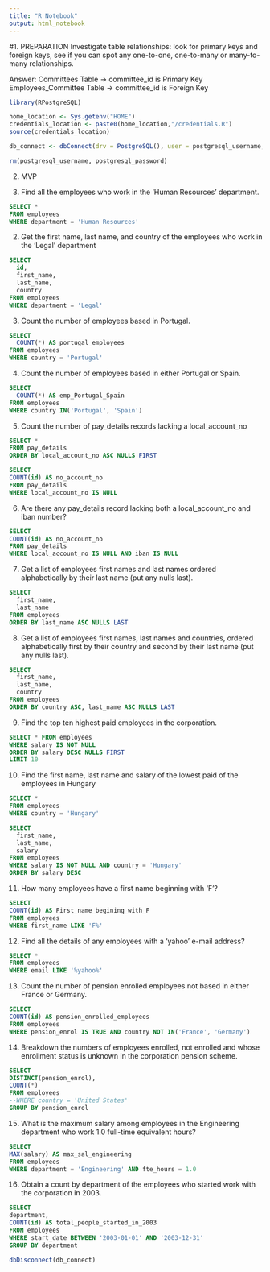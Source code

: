 ```yaml
---
title: "R Notebook"
output: html_notebook
---
```

#1. PREPARATION
Investigate table relationships: look for primary keys and foreign keys, see if you can spot any one-to-one, one-to-many or many-to-many relationships.

Answer:
Committees Table -> committee_id is Primary Key
Employees_Committee Table -> committee_id is Foreign Key


```r
library(RPostgreSQL)

home_location <- Sys.getenv("HOME")
credentials_location <- paste0(home_location,"/credentials.R")
source(credentials_location)

db_connect <- dbConnect(drv = PostgreSQL(), user = postgresql_username, password = postgresql_password, dbname = "omni_employees", host = "localhost")

rm(postgresql_username, postgresql_password)
```

2. MVP

1. Find all the employees who work in the ‘Human Resources’ department.

```sql
SELECT *
FROM employees
WHERE department = 'Human Resources'
```

2. Get the first name, last name, and country of the employees who work in the ‘Legal’ department

```sql
SELECT 
  id,
  first_name,
  last_name,
  country
FROM employees
WHERE department = 'Legal'
```


3. Count the number of employees based in Portugal.

```sql
SELECT 
  COUNT(*) AS portugal_employees
FROM employees
WHERE country = 'Portugal'
```


4. Count the number of employees based in either Portugal or Spain.

```sql
SELECT 
  COUNT(*) AS emp_Portugal_Spain
FROM employees
WHERE country IN('Portugal', 'Spain')
```


5. Count the number of pay_details records lacking a local_account_no

```sql
SELECT *
FROM pay_details
ORDER BY local_account_no ASC NULLS FIRST

```

```sql
SELECT 
COUNT(id) AS no_account_no
FROM pay_details
WHERE local_account_no IS NULL
```


6. Are there any pay_details record lacking both a local_account_no and iban number?

```sql
SELECT 
COUNT(id) AS no_account_no
FROM pay_details
WHERE local_account_no IS NULL AND iban IS NULL
```

7. Get a list of employees first names and last names ordered alphabetically by their last name (put any nulls last).

```sql
SELECT 
  first_name,
  last_name
FROM employees
ORDER BY last_name ASC NULLS LAST
```

8. Get a list of employees first names, last names and countries, ordered alphabetically first by their country and second by their last name (put any nulls last).

```sql
SELECT 
  first_name,
  last_name,
  country
FROM employees
ORDER BY country ASC, last_name ASC NULLS LAST
```


9. Find the top ten highest paid employees in the corporation.

```sql
SELECT * FROM employees
WHERE salary IS NOT NULL
ORDER BY salary DESC NULLS FIRST 
LIMIT 10
```

10. Find the first name, last name and salary of the lowest paid of the employees in Hungary

```sql
SELECT *
FROM employees
WHERE country = 'Hungary'

```


```sql
SELECT 
  first_name,
  last_name,
  salary
FROM employees
WHERE salary IS NOT NULL AND country = 'Hungary'
ORDER BY salary DESC

```


11. How many employees have a first name beginning with ‘F’?

```sql
SELECT 
COUNT(id) AS First_name_begining_with_F
FROM employees
WHERE first_name LIKE 'F%'
```

12. Find all the details of any employees with a ‘yahoo’ e-mail address?

```sql
SELECT *
FROM employees
WHERE email LIKE '%yahoo%'
```


13. Count the number of pension enrolled employees not based in either France or Germany.

```sql
SELECT 
COUNT(id) AS pension_enrolled_employees
FROM employees
WHERE pension_enrol IS TRUE AND country NOT IN('France', 'Germany')

```


14. Breakdown the numbers of employees enrolled, not enrolled and whose enrollment status is unknown in the corporation pension scheme.

```sql
SELECT 
DISTINCT(pension_enrol),
COUNT(*)
FROM employees
--WHERE country = 'United States'
GROUP BY pension_enrol
```

15. What is the maximum salary among employees in the Engineering department who work 1.0 full-time equivalent hours?

```sql
SELECT
MAX(salary) AS max_sal_engineering
FROM employees
WHERE department = 'Engineering' AND fte_hours = 1.0

```

16. Obtain a count by department of the employees who started work with the corporation in 2003.

```sql
SELECT
department,
COUNT(id) AS total_people_started_in_2003
FROM employees
WHERE start_date BETWEEN '2003-01-01' AND '2003-12-31'
GROUP BY department
```




```r
dbDisconnect(db_connect)
```

